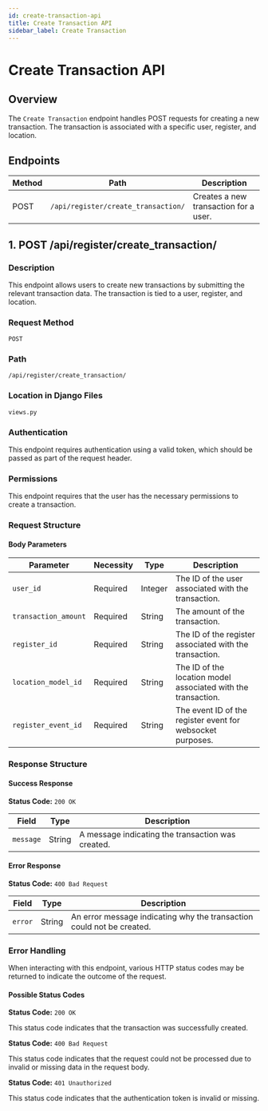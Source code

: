 ```yaml
---
id: create-transaction-api
title: Create Transaction API
sidebar_label: Create Transaction
---
```


# Create Transaction API

## Overview

The `Create Transaction` endpoint handles POST requests for creating a new transaction. The transaction is associated with a specific user, register, and location.

## Endpoints

| Method | Path                                     | Description                             |
|--------|------------------------------------------|-----------------------------------------|
| POST   | `/api/register/create_transaction/`       | Creates a new transaction for a user.   |

## 1. POST /api/register/create_transaction/

### Description

This endpoint allows users to create new transactions by submitting the relevant transaction data. The transaction is tied to a user, register, and location.

### Request Method

`POST`

### Path

`/api/register/create_transaction/`

### Location in Django Files

`views.py`

### Authentication

This endpoint requires authentication using a valid token, which should be passed as part of the request header.

### Permissions

This endpoint requires that the user has the necessary permissions to create a transaction.

### Request Structure

#### Body Parameters

| Parameter              | Necessity | Type    | Description                                                         |
|------------------------|-----------|---------|---------------------------------------------------------------------|
| `user_id`              | Required  | Integer | The ID of the user associated with the transaction.                 |
| `transaction_amount`    | Required  | String  | The amount of the transaction.                                      |
| `register_id`           | Required  | String | The ID of the register associated with the transaction.             |
| `location_model_id`     | Required  | String | The ID of the location model associated with the transaction.        |
| `register_event_id`     | Required  | String | The event ID of the register event for websocket purposes.           |

### Response Structure

#### Success Response

**Status Code:** `200 OK`

| Field     | Type    | Description                                          |
|-----------|---------|------------------------------------------------------|
| `message` | String  | A message indicating the transaction was created.    |

#### Error Response

**Status Code:** `400 Bad Request`

| Field     | Type    | Description                                          |
|-----------|---------|------------------------------------------------------|
| `error`   | String  | An error message indicating why the transaction could not be created. |

### Error Handling

When interacting with this endpoint, various HTTP status codes may be returned to indicate the outcome of the request.

#### Possible Status Codes

**Status Code:** `200 OK`

This status code indicates that the transaction was successfully created.

**Status Code:** `400 Bad Request`

This status code indicates that the request could not be processed due to invalid or missing data in the request body.

**Status Code:** `401 Unauthorized`

This status code indicates that the authentication token is invalid or missing.
